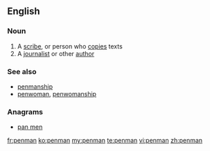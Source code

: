 ==English==

===Noun===
{{en-noun|penmen}}

# A [[scribe]], or person who [[copy|copies]] texts
# A [[journalist]] or other [[author]]

===See also===
*[[penmanship]]
*[[penwoman]], [[penwomanship]]

===Anagrams===
* [[pan men#English|pan men]]

[[fr:penman]]
[[ko:penman]]
[[my:penman]]
[[te:penman]]
[[vi:penman]]
[[zh:penman]]